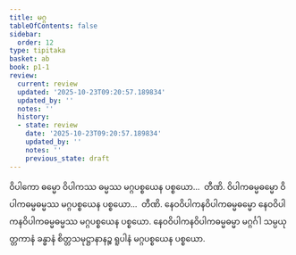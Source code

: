 ```yaml
---
title: မဂ္ဂ
tableOfContents: false
sidebar:
  order: 12
type: tipitaka
basket: ab
book: p1-1
review:
  current: review
  updated: '2025-10-23T09:20:57.189834'
  updated_by: ''
  notes: ''
  history:
  - state: review
    date: '2025-10-23T09:20:57.189834'
    updated_by: ''
    notes: ''
    previous_state: draft
---
```



<ReviewStatus review={frontmatter.review} showDetails={true} />

<HypothesisAnnotation frontmatter={frontmatter} />

<DynamicBreadcrumb />

<Division number="113" book="p1-1" e="ch" v="36" p="378">

<Paragraph number="2380" book="p1-1">
ဝိပါကော ဓမ္မော ဝိပါကဿ ဓမ္မဿ မဂ္ဂပစ္စယေန ပစ္စယော…  တီဏိ. ဝိပါကဓမ္မဓမ္မော ဝိပါကဓမ္မဓမ္မဿ မဂ္ဂပစ္စယေန ပစ္စယော…  တီဏိ. နေဝဝိပါကနဝိပါကဓမ္မဓမ္မော နေဝဝိပါကနဝိပါကဓမ္မဓမ္မဿ မဂ္ဂပစ္စယေန ပစ္စယော. နေဝဝိပါကနဝိပါကဓမ္မဓမ္မာ မဂ္ဂင်္ဂါ သမ္ပယုတ္တကာနံ ခန္ဓာနံ စိတ္တသမုဋ္ဌာနာနဉ္စ ရူပါနံ မဂ္ဂပစ္စယေန ပစ္စယော.
</Paragraph>
</Division>